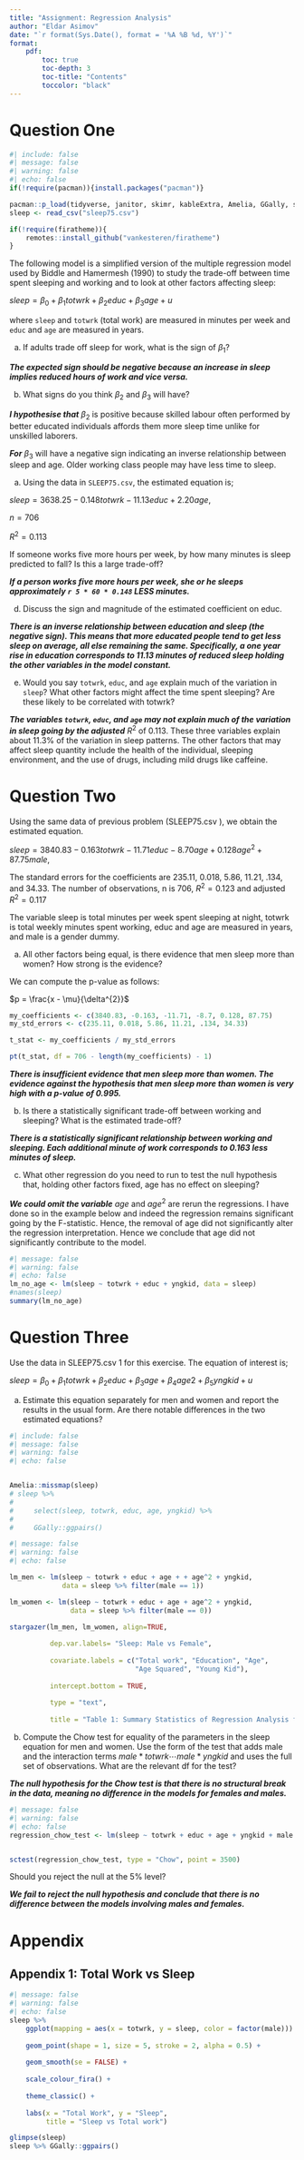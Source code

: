 ```yaml
---
title: "Assignment: Regression Analysis"
author: "Eldar Asimov"
date: "`r format(Sys.Date(), format = '%A %B %d, %Y')`"
format: 
    pdf:
        toc: true
        toc-depth: 3
        toc-title: "Contents"
        toccolor: "black"
---
```


# **Question One**

```r
#| include: false
#| message: false
#| warning: false
#| echo: false
if(!require(pacman)){install.packages("pacman")}

pacman::p_load(tidyverse, janitor, skimr, kableExtra, Amelia, GGally, stargazer, strucchange, wooldridge)
sleep <- read_csv("sleep75.csv")

if(!require(firatheme)){
    remotes::install_github("vankesteren/firatheme")
}
```

The following model is a simplified version of the multiple regression model used by Biddle and Hamermesh (1990) to study the trade-off between time spent sleeping and working and to look at other factors affecting sleep:

$sleep = \beta_{0} + \beta_{1} totwrk + \beta_{2} educ + \beta_{3} age + u$

where `sleep` and `totwrk` (total work) are measured in minutes per week and `educ` and `age` are measured in years.

a.  If adults trade off sleep for work, what is the sign of $\beta_{1}$?

***The expected sign should be negative because an increase in sleep implies reduced hours of work and vice versa.***

b.  What signs do you think $\beta_{2}$ and $\beta_{3}$ will have?

***I hypothesise that*** $\beta_{2}$ is positive because skilled labour often performed by better educated individuals affords them more sleep time unlike for unskilled laborers.

***For*** $\beta_{3}$ will have a negative sign indicating an inverse relationship between sleep and age. Older working class people may have less time to sleep.

a.  Using the data in `SLEEP75.csv`, the estimated equation is;

$sleep = 3638.25 − 0.148totwrk − 11.13educ + 2.20age$,

$n = 706$

$R^{2} = 0.113$

If someone works five more hours per week, by how many minutes is sleep predicted to fall? Is this a large trade-off?

***If a person works five more hours per week, she or he sleeps approximately `r 5 * 60 * 0.148` LESS minutes.***

d.  Discuss the sign and magnitude of the estimated coefficient on educ.

***There is an inverse relationship between education and sleep (the negative sign). This means that more educated people tend to get less sleep on average, all else remaining the same. Specifically, a one year rise in education corresponds to 11.13 minutes of reduced sleep holding the other variables in the model constant.***

e.  Would you say `totwrk`, `educ`, and `age` explain much of the variation in `sleep`? What other factors might affect the time spent sleeping? Are these likely to be correlated with totwrk?

***The variables `totwrk`, `educ`, and `age` may not explain much of the variation in sleep going by the adjusted*** $R^{2}$ of 0.113. These three variables explain about 11.3% of the variation in sleep patterns. The other factors that may affect sleep quantity include the health of the individual, sleeping environment, and the use of drugs, including mild drugs like caffeine.

# **Question Two**

Using the same data of previous problem (SLEEP75.csv ), we obtain the estimated equation.

$sleep = 3840.83 − 0.163totwrk − 11.71educ − 8.70age + 0.128age^{2} + 87.75male$,

The standard errors for the coefficients are 235.11, 0.018, 5.86, 11.21, .134, and 34.33. The number of observations, n is 706, $R^{2} = 0.123$ and adjusted $R^{2} = 0.117$

The variable sleep is total minutes per week spent sleeping at night, totwrk is total weekly minutes spent working, educ and age are measured in years, and male is a gender dummy.

a.  All other factors being equal, is there evidence that men sleep more than women? How strong is the evidence?

We can compute the p-value as follows:

$p = \frac{x - \mu}{\delta^{2}}$

```r
my_coefficients <- c(3840.83, -0.163, -11.71, -8.7, 0.128, 87.75)
my_std_errors <- c(235.11, 0.018, 5.86, 11.21, .134, 34.33)

t_stat <- my_coefficients / my_std_errors

pt(t_stat, df = 706 - length(my_coefficients) - 1)
```

***There is insufficient evidence that men sleep more than women. The evidence against the hypothesis that men sleep more than women is very high with a p-value of 0.995.***

b.  Is there a statistically significant trade-off between working and sleeping? What is the estimated trade-off?

***There is a statistically significant relationship between working and sleeping. Each additional minute of work corresponds to 0.163 less minutes of sleep.***

c.  What other regression do you need to run to test the null hypothesis that, holding other factors fixed, age has no effect on sleeping?

***We could omit the variable*** $age$ and $age^{2}$ are rerun the regressions. I have done so in the example below and indeed the regression remains significant going by the F-statistic. Hence, the removal of age did not significantly alter the regression interpretation. Hence we conclude that age did not significantly contribute to the model.

```r
#| message: false
#| warning: false
#| echo: false
lm_no_age <- lm(sleep ~ totwrk + educ + yngkid, data = sleep)
#names(sleep)
summary(lm_no_age)
```

# **Question Three**

Use the data in SLEEP75.csv 1 for this exercise. The equation of interest is;

$sleep = \beta_{0} + \beta_{1} totwrk + \beta_{2} educ + \beta_{3} age + \beta_{4} age 2 + \beta_{5} yngkid + u$

a.  Estimate this equation separately for men and women and report the results in the usual form. Are there notable differences in the two estimated equations?

```r
#| include: false
#| message: false
#| warning: false
#| echo: false


Amelia::missmap(sleep)
# sleep %>% 
#     
#     select(sleep, totwrk, educ, age, yngkid) %>% 
#     
#     GGally::ggpairs()


```

```r
#| message: false
#| warning: false
#| echo: false

lm_men <- lm(sleep ~ totwrk + educ + age + + age^2 + yngkid, 
             data = sleep %>% filter(male == 1))

lm_women <- lm(sleep ~ totwrk + educ + age + age^2 + yngkid, 
               data = sleep %>% filter(male == 0))

stargazer(lm_men, lm_women, align=TRUE, 
          
          dep.var.labels= "Sleep: Male vs Female",
          
          covariate.labels = c("Total work", "Education", "Age", 
                               "Age Squared", "Young Kid"),
          
          intercept.bottom = TRUE,
          
          type = "text",
          
          title = "Table 1: Summary Statistics of Regression Analysis for Sleep Patterns")
```

b.  Compute the Chow test for equality of the parameters in the sleep equation for men and women. Use the form of the test that adds male and the interaction terms $male * totwrk \cdots male * yngkid$ and uses the full set of observations. What are the relevant df for the test?

***The null hypothesis for the Chow test is that there is no structural break in the data, meaning no difference in the models for females and males.***

```r
#| message: false
#| warning: false
#| echo: false
regression_chow_test <- lm(sleep ~ totwrk + educ + age + yngkid + male + male:totwrk + male:educ + male:age + male:yngkid, data = sleep)


sctest(regression_chow_test, type = "Chow", point = 3500)

```

Should you reject the null at the 5% level?

***We fail to reject the null hypothesis and conclude that there is no difference between the models involving males and females.***

# Appendix

## Appendix 1: Total Work vs Sleep

```r
#| message: false
#| warning: false
#| echo: false
sleep %>% 
    ggplot(mapping = aes(x = totwrk, y = sleep, color = factor(male))) + 
    
    geom_point(shape = 1, size = 5, stroke = 2, alpha = 0.5) + 
    
    geom_smooth(se = FALSE) +
    
    scale_colour_fira() + 
    
    theme_classic() + 
    
    labs(x = "Total Work", y = "Sleep",
         title = "Sleep vs Total work")
```

```r
glimpse(sleep)
sleep %>% GGally::ggpairs()

```
